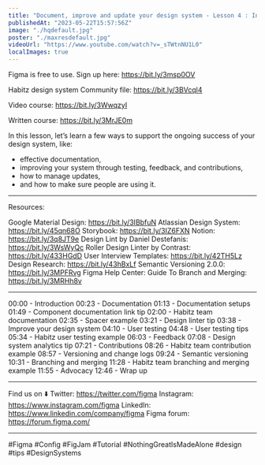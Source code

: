 ```yaml
---
title: "Document, improve and update your design system - Lesson 4 : Introduction to design systems"
publishedAt: "2023-05-22T15:57:56Z"
image: "./hqdefault.jpg"
poster: "./maxresdefault.jpg"
videoUrl: "https://www.youtube.com/watch?v=_sTWtnNU1L0"
localImages: true
---
```


Figma is free to use. Sign up here: https://bit.ly/3msp0OV

Habitz design system Community file: https://bit.ly/3BVcql4

Video course: https://bit.ly/3WwqzyI

Written course: https://bit.ly/3MrJE0m

In this lesson, let’s learn a few ways to support the ongoing success of your design system, like:

- effective documentation,
- improving your system through testing, feedback, and contributions,
- how to manage updates,
- and how to make sure people are using it.

---

Resources:

Google Material Design: https://bit.ly/3IBbfuN
Atlassian Design System: https://bit.ly/45qn68O
Storybook: https://bit.ly/3IZ6FXN
Notion: https://bit.ly/3q8JT9e
Design Lint by Daniel Destefanis: https://bit.ly/3WsWyQc
Roller Design Linter by Contrast: https://bit.ly/433HGdD
User Interview Templates: https://bit.ly/42TH5Lz
Design Research: https://bit.ly/43hBxLf
Semantic Versioning 2.0.0: https://bit.ly/3MPFRvg
Figma Help Center: Guide To Branch and Merging: https://bit.ly/3MRHh8v

---

00:00 - Introduction
00:23 - Documentation
01:13 - Documentation setups
01:49 - Component documentation link tip
02:00 - Habitz team documentation
02:35 - Spacer example
03:21 - Design linter tip
03:38 - Improve your design system
04:10 - User testing
04:48 - User testing tips
05:34 - Habitz user testing example
06:03 - Feedback
07:08 - Design system analytics tip
07:21 - Contributions
08:26 - Habitz team contribution example
08:57 - Versioning and change logs
09:24 - Semantic versioning
10:31 - Branching and merging
11:28 - Habitz team branching and merging example
11:55 - Advocacy
12:46 - Wrap up

---

Find us on ⬇️
Twitter: https://twitter.com/figma
Instagram: https://www.instagram.com/figma
LinkedIn: https://www.linkedin.com/company/figma
Figma forum: https://forum.figma.com/

---

#Figma #Config #FigJam #Tutorial #NothingGreatIsMadeAlone #design #tips #DesignSystems

